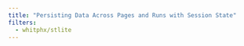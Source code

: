 ```yaml
---
title: "Persisting Data Across Pages and Runs with Session State"
filters:
  - whitphx/stlite
---
```

